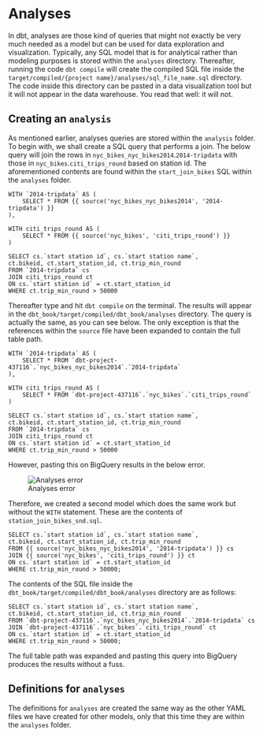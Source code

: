 # Analyses 

In dbt, analyses are those kind of queries that might not exactly be very much needed as a model but can be used for data exploration and visualization. Typically, any SQL model that is for analytical rather than modeling purposes is stored within the `analyses` directory. Thereafter, running the code `dbt compile` will create the compiled SQL file inside the `target/compiled/{project name}/analyses/sql_file_name.sql` directory. The code inside this directory can be pasted in a data visualization tool but it will not appear in the data warehouse. You read that well: it will not. 

## Creating an `analysis`

As mentioned earlier, analyses queries are stored within the `analysis` folder. To begin with, we shall create a SQL query that performs a join. The below query will join the rows in `nyc_bikes_nyc_bikes2014`.`2014-tripdata` with those in `nyc_bikes`.`citi_trips_round` based on station id. The aforementioned contents are found within the `start_join_bikes` SQL within the `analyses` folder. 

```
WITH `2014-tripdata` AS (
    SELECT * FROM {{ source('nyc_bikes_nyc_bikes2014', '2014-tripdata') }}
), 

WITH citi_trips_round AS (
    SELECT * FROM {{ source('nyc_bikes', 'citi_trips_round') }}
)

SELECT cs.`start station id`, cs.`start station name`, 
ct.bikeid, ct.start_station_id, ct.trip_min_round 
FROM `2014-tripdata` cs 
JOIN citi_trips_round ct 
ON cs.`start station id` = ct.start_station_id
WHERE ct.trip_min_round > 50000

```

Thereafter type and hit `dbt compile` on the terminal. The results will appear in the `dbt_book/target/compiled/dbt_book/analyses` directory. The query is actually the same, as you can see below. The only exception is that the references within the `source` file have been expanded to contain the full table path.

```
WITH `2014-tripdata` AS (
    SELECT * FROM `dbt-project-437116`.`nyc_bikes_nyc_bikes2014`.`2014-tripdata`
), 

WITH citi_trips_round AS (
    SELECT * FROM `dbt-project-437116`.`nyc_bikes`.`citi_trips_round`
)

SELECT cs.`start station id`, cs.`start station name`, 
ct.bikeid, ct.start_station_id, ct.trip_min_round 
FROM `2014-tripdata` cs 
JOIN citi_trips_round ct 
ON cs.`start station id` = ct.start_station_id
WHERE ct.trip_min_round > 50000
```

However, pasting this on BigQuery results in the below error. 

![Analyses error](./images/analyses_error.png)

Therefore, we created a second model which does the same work but without the `WITH` statement. These are the contents of `station_join_bikes_snd.sql`. 


```
SELECT cs.`start station id`, cs.`start station name`, 
ct.bikeid, ct.start_station_id, ct.trip_min_round 
FROM {{ source('nyc_bikes_nyc_bikes2014', '2014-tripdata') }} cs 
JOIN {{ source('nyc_bikes', 'citi_trips_round') }} ct 
ON cs.`start station id` = ct.start_station_id
WHERE ct.trip_min_round > 50000;

```

The contents of the SQL file inside the `dbt_book/target/compiled/dbt_book/analyses` directory are as follows:

```
SELECT cs.`start station id`, cs.`start station name`, 
ct.bikeid, ct.start_station_id, ct.trip_min_round 
FROM `dbt-project-437116`.`nyc_bikes_nyc_bikes2014`.`2014-tripdata` cs 
JOIN `dbt-project-437116`.`nyc_bikes`.`citi_trips_round` ct 
ON cs.`start station id` = ct.start_station_id
WHERE ct.trip_min_round > 50000;
```

The full table path was expanded and pasting this query into BigQuery produces the results without a fuss. 


## Definitions for `analyses`

The definitions for `analyses` are created the same way as the other YAML files we have created for other models, only that this time they are within the `analyses` folder. 


























